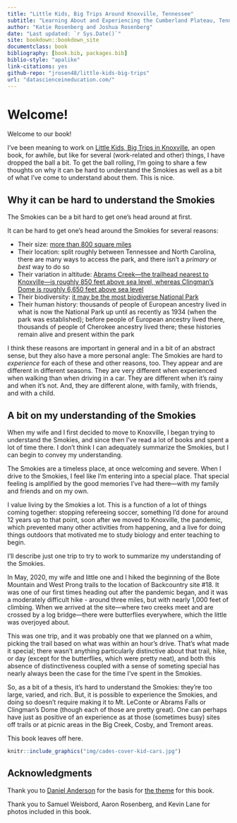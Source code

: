 ```yaml
--- 
title: "Little Kids, Big Trips Around Knoxville, Tennessee"
subtitle: "Learning About and Experiencing the Cumberland Plateau, Tennessee Valley, and Great Smoky Mountains"
author: "Katie Rosenberg and Joshua Rosenberg"
date: "Last updated: `r Sys.Date()`"
site: bookdown::bookdown_site
documentclass: book
bibliography: [book.bib, packages.bib]
biblio-style: "apalike"
link-citations: yes
github-repo: "jrosen48/little-kids-big-trips"
url: "datascienceineducation.com/"
---
```


# Welcome! {-}

Welcome to our book!

I've been meaning to work on [Little Kids, Big Trips in Knoxville](https://github.com/jrosen48/little-kids-big-trips), an open book, for awhile, but like for several (work-related and other) things, I have dropped the ball a bit. To get the ball rolling, I'm going to share a few thoughts on why it can be hard to understand the Smokies as well as a bit of what I've come to understand about them. This is nice.

## Why it can be hard to understand the Smokies

The Smokies can be a bit hard to get one's head around at first.

It can be hard to get one's head around the Smokies for several reasons:

- Their size: [more than 800 square miles](https://www.nps.gov/grsm/learn/nature/index.htm)
- Their location: split roughly between Tennessee and North Carolina, there are many ways to access the park, and there isn't a _primary_ or _best_ way to do so
- Their variation in altitude: [Abrams Creek---the trailhead nearest to Knoxville---is roughly 850 feet above sea level, whereas Clingman's Dome is roughly 6,650 feet above sea level](https://www.nps.gov/grsm/learn/nature/mountains.htm)
- Their biodiversity: [it may be the most biodiverse National Park](https://www.nps.gov/grsm/learn/nature/index.htm)
- Their human history: thousands of people of European ancestry lived in what is now the National Park up until as recently as 1934 (when the park was established); before people of European ancestry lived there, thousands of people of Cherokee ancestry lived there; these histories remain alive and present within the park

I think these reasons are important in general and in a bit of an abstract sense, but they also have a more personal angle: The Smokies are hard to _experience_ for each of these and other reasons, too. They appear and are different in different seasons. They are very different when experienced when walking than when driving in a car. They are different when it's rainy and when it's not. And, they are different alone, with family, with friends, and with a child. 

## A bit on my understanding of the Smokies

When my wife and I first decided to move to Knoxville, I began trying to understand the Smokies, and since then I've read a lot of books and spent a lot of time there. I don't think I can adequately summarize the Smokies, but I can begin to convey my understanding. 

The Smokies are a timeless place, at once welcoming and severe. When I drive to the Smokies, I feel like I'm entering into a special place. That special feeling is amplified by the good memories I've had there---with my family and friends and on my own. 

I value living by the Smokies a lot. This is a function of a lot of things coming together: stopping refereeing soccer, something I'd done for around 12 years up to that point, soon after we moved to Knoxville, the pandemic, which prevented many other activities from happening, and a live for doing things outdoors that motivated me to study biology and enter teaching to begin. 

I'll describe just one trip to try to work to summarize my understanding of the Smokies.

In May, 2020, my wife and little one and I hiked the beginning of the Bote Mountain and West Prong trails to the location of Backcountry site #18. It was one of our first times heading out after the pandemic began, and it was a moderately difficult hike - around three miles, but with nearly 1,000 feet of climbing. When we arrived at the site---where two creeks meet and are crossed by a log bridge---there were butterflies everywhere, which the little was overjoyed about.

This was one trip, and it was probably one that we planned on a whim, picking the trail based on what was within an hour's drive. That's what made it special; there wasn't anything particularly distinctive about that trail, hike, or day (except for the butterflies, which were pretty neat), and both this absence of distinctiveness coupled with a sense of someting special has nearly always been the case for the time I've spent in the Smokies.

So, as a bit of a thesis, it's hard to understand the Smokies: they're too large, varied, and rich. But, it is possible to experience the Smokies, and doing so doesn't require making it to Mt. LeConte or Abrams Falls or Clingman's Dome (though each of those are pretty great). One can perhaps have just as positive of an experience as at those (sometimes busy) sites off trails or at picnic areas in the Big Creek, Cosby, and Tremont areas. 

This book leaves off here.

```r
knitr::include_graphics("img/cades-cover-kid-cars.jpg")
```

## Acknowledgments

Thank you to [Daniel Anderson](https://github.com/datalorax) for the basis for [the theme](https://github.com/datalorax/sds-r/blob/main/style.css) for this book. 

Thank you to Samuel Weisbord, Aaron Rosenberg, and Kevin Lane for photos included in this book.